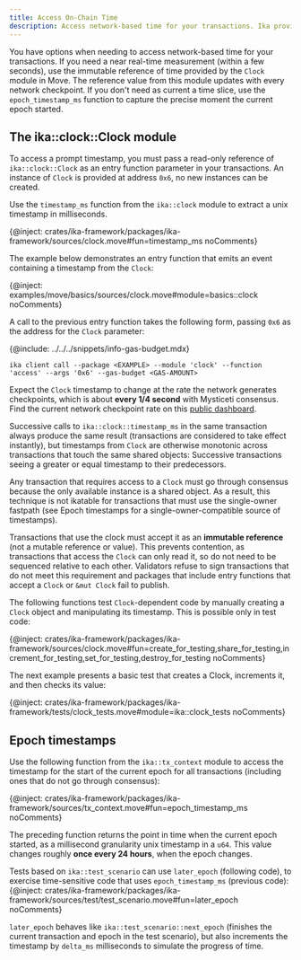 ```yaml
---
title: Access On-Chain Time
description: Access network-based time for your transactions. Ika provides a Clock module to capture near-real time or epoch time in your Ika packages.
---
```


You have options when needing to access network-based time for your transactions. If you need a near real-time measurement (within a few seconds), use the immutable reference of time provided by the `Clock` module in Move. The reference value from this module updates with every network checkpoint. If you don't need as current a time slice, use the `epoch_timestamp_ms` function to capture the precise moment the current epoch started.

## The ika::clock::Clock module

To access a prompt timestamp, you must pass a read-only reference of `ika::clock::Clock` as an entry function parameter in your transactions. An instance of `Clock` is provided at address `0x6`, no new instances can be created.

Use the `timestamp_ms` function from the `ika::clock` module to extract a unix timestamp in milliseconds.

{@inject: crates/ika-framework/packages/ika-framework/sources/clock.move#fun=timestamp_ms noComments}

The example below demonstrates an entry function that emits an event containing a timestamp from the `Clock`:

{@inject: examples/move/basics/sources/clock.move#module=basics::clock noComments}

A call to the previous entry function takes the following form, passing `0x6` as the address for the `Clock` parameter:

{@include: ../../../snippets/info-gas-budget.mdx}

```shell
ika client call --package <EXAMPLE> --module 'clock' --function 'access' --args '0x6' --gas-budget <GAS-AMOUNT>
```

Expect the `Clock` timestamp to change at the rate the network generates checkpoints, which is about **every 1/4 second** with Mysticeti consensus. Find the current network checkpoint rate on this [public dashboard](https://metrics.ika.io/public-dashboards/4ceb11cc210d4025b122294586961169).

Successive calls to `ika::clock::timestamp_ms` in the same transaction always produce the same result (transactions are considered to take effect instantly), but timestamps from `Clock` are otherwise monotonic across transactions that touch the same shared objects: Successive transactions seeing a greater or equal timestamp to their predecessors.

Any transaction that requires access to a `Clock` must go through consensus because the only available instance is a shared object. As a result, this technique is not ikatable for transactions that must use the single-owner fastpath (see Epoch timestamps for a single-owner-compatible source of timestamps).

Transactions that use the clock must accept it as an **immutable reference** (not a mutable reference or value). This prevents contention, as transactions that access the `Clock` can only read it, so do not need to be sequenced relative to each other. Validators refuse to sign transactions that do not meet this requirement and packages that include entry functions that accept a `Clock` or `&mut Clock` fail to publish.

The following functions test `Clock`-dependent code by manually creating a `Clock` object and manipulating its timestamp. This is possible only in test code:

{@inject: crates/ika-framework/packages/ika-framework/sources/clock.move#fun=create_for_testing,share_for_testing,increment_for_testing,set_for_testing,destroy_for_testing noComments}

The next example presents a basic test that creates a Clock, increments it, and then checks its value:

{@inject: crates/ika-framework/packages/ika-framework/tests/clock_tests.move#module=ika::clock_tests noComments}

## Epoch timestamps

Use the following function from the `ika::tx_context` module to access the timestamp for the start of the current epoch for all transactions (including ones that do not go through consensus):

{@inject: crates/ika-framework/packages/ika-framework/sources/tx_context.move#fun=epoch_timestamp_ms noComments}

The preceding function returns the point in time when the current epoch started, as a millisecond granularity unix timestamp in a `u64`. This value changes roughly **once every 24 hours**, when the epoch changes.

Tests based on `ika::test_scenario` can use `later_epoch` (following code), to exercise time-sensitive code that uses `epoch_timestamp_ms` (previous code):
{@inject: crates/ika-framework/packages/ika-framework/sources/test/test_scenario.move#fun=later_epoch noComments}

`later_epoch` behaves like `ika::test_scenario::next_epoch` (finishes the current transaction and epoch in the test scenario), but also increments the timestamp by `delta_ms` milliseconds to simulate the progress of time.
